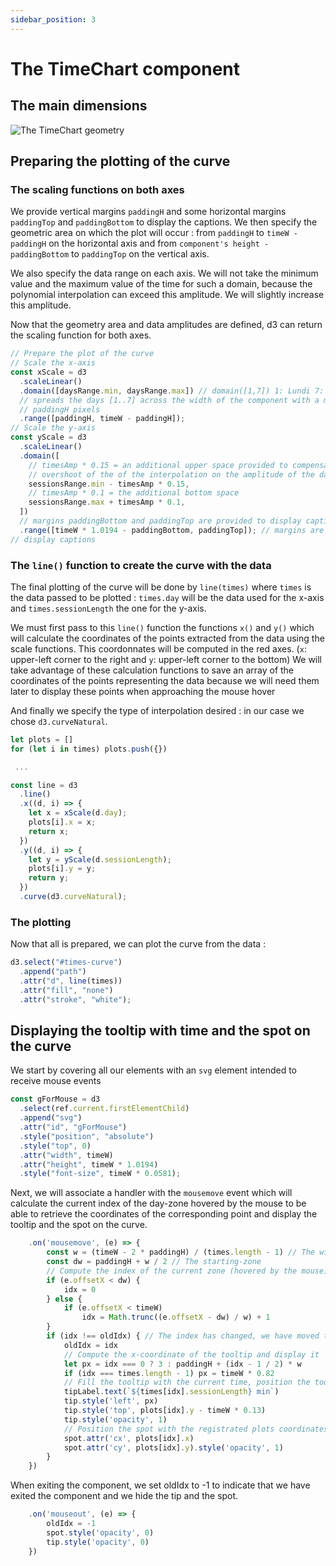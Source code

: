 ```yaml
---
sidebar_position: 3
---
```


# The TimeChart component

## The main dimensions

![The TimeChart geometry](/img/TimeChart.png)

## Preparing the plotting of the curve

### The scaling functions on both axes

We provide vertical margins `paddingH` and some horizontal margins `paddingTop` and `paddingBottom` to display
the captions. We then specify the geometric area on which the plot will occur : from `paddingH` to `timeW - paddingH` on the horizontal axis and from
`component's height - paddingBottom` to `paddingTop` on the vertical axis.

We also specify the data range on each axis. We will not take the minimum value and the maximum value of the time for such a domain,
because the polynomial interpolation can exceed this amplitude. We will slightly increase this amplitude.

Now that the geometry area and data amplitudes are defined, d3 can return the scaling function for both axes.

```javascript
// Prepare the plot of the curve
// Scale the x-axis
const xScale = d3
  .scaleLinear()
  .domain([daysRange.min, daysRange.max]) // domain([1,7]) 1: Lundi 7: Dimanche
  // spreads the days [1..7] across the width of the component with a margin of
  // paddingH pixels
  .range([paddingH, timeW - paddingH]);
// Scale the y-axis
const yScale = d3
  .scaleLinear()
  .domain([
    // timesAmp * 0.15 = an additional upper space provided to compensate for the
    // overshoot of the of the interpolation on the amplitude of the data
    sessionsRange.min - timesAmp * 0.15,
    // timesAmp * 0.1 = the additional bottom space
    sessionsRange.max + timesAmp * 0.1,
  ])
  // margins paddingBottom and paddingTop are provided to display captions
  .range([timeW * 1.0194 - paddingBottom, paddingTop]); // margins are provided to
// display captions
```

### The `line()` function to create the curve with the data

The final plotting of the curve will be done by `line(times)` where `times` is the data passed to be plotted :
`times.day` will be the data used for the x-axis and `times.sessionLength` the one for the y-axis.

We must first pass to this `line()` function the functions `x()` and `y()` which will calculate the coordinates of the points
extracted from the data using the scale functions. This coordonnates will be computed in the red axes. (`x`: upper-left corner to
the right and `y`: upper-left corner to the bottom) We will take advantage of these calculation functions to save an array of the
coordinates of the points representing the data because we will need them later to display these points when approaching the mouse hover

And finally we specify the type of interpolation desired : in our case we chose `d3.curveNatural`.

```javascript
let plots = []
for (let i in times) plots.push({})

 ...

const line = d3
  .line()
  .x((d, i) => {
    let x = xScale(d.day);
    plots[i].x = x;
    return x;
  })
  .y((d, i) => {
    let y = yScale(d.sessionLength);
    plots[i].y = y;
    return y;
  })
  .curve(d3.curveNatural);
```

### The plotting

Now that all is prepared, we can plot the curve from the data :

```javascript
d3.select("#times-curve")
  .append("path")
  .attr("d", line(times))
  .attr("fill", "none")
  .attr("stroke", "white");
```

## Displaying the tooltip with time and the spot on the curve

We start by covering all our elements with an `svg` element intended to receive mouse events

```javascript
const gForMouse = d3
  .select(ref.current.firstElementChild)
  .append("svg")
  .attr("id", "gForMouse")
  .style("position", "absolute")
  .style("top", 0)
  .attr("width", timeW)
  .attr("height", timeW * 1.0194)
  .style("font-size", timeW * 0.0581);
```

Next, we will associate a handler with the `mousemove` event which will calculate the current index of the day-zone hovered by the mouse to be able to
retrieve the coordinates of the corresponding point and display the tooltip and the spot on the curve.

```javascript
    .on('mousemove', (e) => {
        const w = (timeW - 2 * paddingH) / (times.length - 1) // The width of each day-zone
        const dw = paddingH + w / 2 // The starting-zone
        // Compute the index of the current zone (hovered by the mouse)
        if (e.offsetX < dw) {
            idx = 0
        } else {
            if (e.offsetX < timeW)
                idx = Math.trunc((e.offsetX - dw) / w) + 1
        }
        if (idx !== oldIdx) { // The index has changed, we have moved to another zone
            oldIdx = idx
            // Compute the x-coordinate of the tooltip and display it
            let px = idx === 0 ? 3 : paddingH + (idx - 1 / 2) * w
            if (idx === times.length - 1) px = timeW * 0.82
            // Fill the tooltip with the current time, position the tooltip and make it visible
            tipLabel.text(`${times[idx].sessionLength} min`)
            tip.style('left', px)
            tip.style('top', plots[idx].y - timeW * 0.13)
            tip.style('opacity', 1)
            // Position the spot with the registrated plots coordinates and display it
            spot.attr('cx', plots[idx].x)
            spot.attr('cy', plots[idx].y).style('opacity', 1)
        }
    })
```

When exiting the component, we set oldIdx to -1 to indicate that we have exited the component and we hide the tip and the spot.

```javascript
    .on('mouseout', (e) => {
        oldIdx = -1
        spot.style('opacity', 0)
        tip.style('opacity', 0)
    })
```
